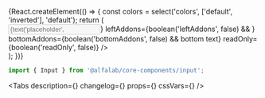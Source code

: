 


<Meta
    title='Компоненты/Input'
    component={Input}
/>


<!-- Canvas -->

<Story name='Input'>
    {React.createElement(() => {
        const colors = select('colors', ['default', 'inverted'], 'default');
        return (
            <div style={{
                backgroundColor: colors === 'inverted' ? 'var(--color-light-bg-primary-inverted)' : 'transparent',
                padding: '8px',
                position: 'absolute',
                top: 0,
                left: 0,
                right: 0,
                bottom: 0,
            }}>
                <Input
                    type={select(
                        'type',
                        ['number', 'card', 'email', 'money', 'password', 'tel', 'text'],
                        'text',
                    )}
                    block={boolean('block', false)}
                    clear={boolean('clear', false)}
                    size={select('size', ['s', 'm', 'l', 'xl'], 's')}
                    colors={colors}
                    disabled={boolean('disabled', false)}
                    placeholder={text('placeholder', '')}
                    label={text('label', '')}
                    labelView={select('labelView', ['inner', 'outer'], 'inner')}
                    hint={text('hint', '')}
                    error={text('error', '')}
                    success={boolean('success', false)}
                    rightAddons={boolean('rightAddons', false) && <StarMIcon />}
                    leftAddons={boolean('leftAddons', false) && <StarMIcon />}
                    bottomAddons={boolean('bottomAddons', false) && <span>bottom text</span>}
                    readOnly={boolean('readOnly', false)}
                />
            </div>
        );
    })}
</Story>


<!-- Docs -->

<ComponentHeader
    name='Input'
    version={version}
    package='@alfalab/core-components/input'
    stage={3}
/>

```jsx
import { Input } from '@alfalab/core-components/input';
```

<Tabs
    description={<Description />}
    changelog={<Changelog />}
    props={<Props of={InputTS} />}
    cssVars={<CssVars css={styles} />}
/>
